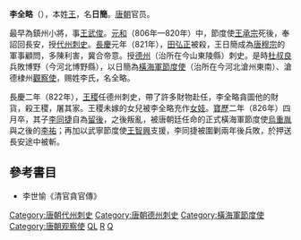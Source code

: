 '''李全略'''（{{bd|8世纪|？|826年||catIdx=L}}），本姓[[王姓|王]]，名'''日簡'''。[[唐朝|唐朝]]官员。

最早為鎮州小將，事[[王武俊|王武俊]]。[[元和_(唐朝)|元和]]（806年—820年）中，節度使[[王承宗|王承宗]]死後，奉詔回長安，授[[代州|代州]][[刺史|刺史]]。[[長慶|長慶]]元年（821年），[[田弘正|田弘正]]被殺，王日簡成為[[唐穆宗|唐穆宗]]的軍事顧問，多陳利害，冀合帝意。授[[德州_(隋朝)|德州]]（治所在今山東陵縣）刺史。是時[[杜叔良|杜叔良]]兵敗博野（今河北博野縣），以日簡為[[橫海軍節度使|橫海軍節度使]]（治所在今河北滄州東南）、滄德棣州[[觀察使|觀察使]]，赐姓李氏，名全略。

長慶二年（822年），[[王稷|王稷]]任德州刺史，帶了許多財物赴任，李全略貪圖他的財貨，殺王稷，屠其家。王稷未嫁的女兒被李全略充作[[女妓|女妓]]。[[寶曆_(唐朝)|寶歷]]二年（826年）四月卒，其子[[李同捷|李同捷]]自為[[留後|留後]]，之後叛亂，被唐朝廷任命的正式橫海軍節度使[[烏重胤|烏重胤]]與之後的[[李祐|李祐]]；再加以武寧節度使[[王智興|王智興]]支援，李同捷被圍剿兩年後兵敗，於押送長安途中被斬。

==參考書目==
* 李世愉《清官貪官傳》

{{DEFAULTSORT:L}}
[[Category:唐朝代州刺史|Category:唐朝代州刺史]]
[[Category:唐朝德州刺史|Category:唐朝德州刺史]]
[[Category:橫海軍節度使|Category:橫海軍節度使]]
[[Category:唐朝观察使|Category:唐朝观察使]]
[[Category:唐朝赐李姓者|QL]]
[[Category:王姓|R]]
[[Category:李姓|Q]]